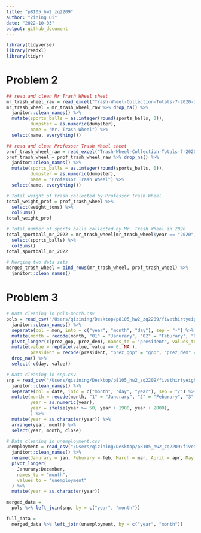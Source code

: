 ```yaml
---
title: "p8105_hw2_zq2209"
author: "Zining Qi"
date: "2022-10-03"
output: github_document
---
```

```r
library(tidyverse)
library(readxl)
library(tidyr)
```


# Problem 2
```r
## read and clean Mr Trash Wheel sheet
mr_trash_wheel_raw = read_excel("Trash-Wheel-Collection-Totals-7-2020-2.xlsx", sheet = "Mr. Trash Wheel", range = "A2:N535", col_names = TRUE)
mr_trash_wheel = mr_trash_wheel_raw %>% drop_na() %>%
  janitor::clean_names() %>%
  mutate(sports_balls = as.integer(round(sports_balls, 0)),
         dumpster = as.numeric(dumpster),
         name = "Mr. Trash Wheel") %>%
  select(name, everything())
```

```r
## read and clean Professor Trash Wheel sheet
prof_trash_wheel_raw = read_excel("Trash-Wheel-Collection-Totals-7-2020-2.xlsx", sheet = "Professor Trash Wheel", range = "A2:N117", col_names = TRUE)
prof_trash_wheel = prof_trash_wheel_raw %>% drop_na() %>%
  janitor::clean_names() %>%
  mutate(sports_balls = as.integer(round(sports_balls, 0)),
         dumpster = as.numeric(dumpster),
         name = "Professor Trash Wheel") %>%
  select(name, everything())
```

```r
# Total weight of trash collected by Professor Trash Wheel
total_weight_prof = prof_trash_wheel %>% 
  select(weight_tons) %>%
  colSums()
total_weight_prof
```

```r
# Total number of sports balls collected by Mr. Trash Wheel in 2020
total_sportball_mr_2022 = mr_trash_wheel[mr_trash_wheel$year == "2020", ] %>%
  select(sports_balls) %>%
  colSums()
total_sportball_mr_2022
```

```r
# Merging two data sets
merged_trash_wheel = bind_rows(mr_trash_wheel, prof_trash_wheel) %>%
  janitor::clean_names()
```


# Problem 3

```r
# Data cleaning in pols-month.csv
pols = read_csv("/Users/qizining/Desktop/p8105_hw2_zq2209/fivethirtyeight_datasets/pols-month.csv") %>%
  janitor::clean_names() %>%
  separate(col = mon, into = c("year", "month", "day"), sep = "-") %>%
  mutate(month = recode(month, "01" = "Janurary", "02" = "Feburary", "03" = "March", "04" = "April", "05" = "May", "06" = "June", "07" = "July", "08" = "August", "09" = "September", "10" = "October", "11" = "November", "12" = "December")) %>%
  pivot_longer(c(prez_gop, prez_dem), names_to = "president", values_to = "value") %>%
  mutate(value = replace(value, value == 0, NA ),
         president = recode(president, "prez_gop" = "gop", "prez_dem" = "dem")) %>%
  drop_na() %>%
  select(-c(day, value))
```
 
```r
# Data cleaning in snp.csv
snp = read_csv("/Users/qizining/Desktop/p8105_hw2_zq2209/fivethirtyeight_datasets/snp.csv") %>%
  janitor::clean_names() %>%
  separate(col = date, into = c("month", "day", "year"), sep = "/") %>%
  mutate(month = recode(month, "1" = "Janurary", "2" = "Feburary", "3" = "March", "4" = "April", "5" = "May", "6" = "June", "7" = "July", "8" = "August", "9" = "September", "10" = "October", "11" = "November", "12" = "December"),
         year = as.numeric(year),
         year = ifelse(year >= 50, year + 1900, year + 2000),
         ) %>%
  mutate(year = as.character(year)) %>%
  arrange(year, month) %>%
  select(year, month, close)
```

```r
# Data cleaning in unemployment.csv
unemployment = read_csv("/Users/qizining/Desktop/p8105_hw2_zq2209/fivethirtyeight_datasets/unemployment.csv") %>%
  janitor::clean_names() %>%
  rename(Janurary = jan, Feburary = feb, March = mar, April = apr, May = may, June = jun, July = jun, August = aug, September = sep, October = oct, November = nov, December = dec) %>%
  pivot_longer(
    Janurary:December,
    names_to = "month",
    values_to = "unemployment"
  ) %>%
  mutate(year = as.character(year))
```

```r
merged_data = 
  pols %>% left_join(snp, by = c("year", "month"))
```
```r
full_data =
  merged_data %>% left_join(unemployment, by = c("year", "month"))
```













